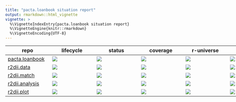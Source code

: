 ```yaml
---
title: "pacta.loanbook situation report"
output: rmarkdown::html_vignette
vignette: >
  %\VignetteIndexEntry{pacta.loanbook situation report}
  %\VignetteEngine{knitr::rmarkdown}
  %\VignetteEncoding{UTF-8}
---
```


<style>
div#sitrep { min-width: 1000px; }
div#sitrep th { min-width: 125px; }
</style>

<div id="sitrep">

| repo | lifecycle | status | coverage | r-universe | CRAN | dev | maintainer |
| ---- | --------- | ------ | -------- | ---------- | ---- | --- | ---------- |
| [pacta.loanbook](https://rmi-pacta.github.io/pacta.loanbook/) | [![](https://img.shields.io/badge/lifecycle-experimental-orange.svg)](https://lifecycle.r-lib.org/articles/stages.html#experimental) | [![](https://github.com/RMI-PACTA/pacta.loanbook/actions/workflows/R-CMD-check.yaml/badge.svg?branch=main)](https://github.com/RMI-PACTA/pacta.loanbook/actions/workflows/R-CMD-check.yaml?query=branch%3Amain) | [![](https://img.shields.io/codecov/c/github/rmi-pacta/pacta.loanbook/main)](https://app.codecov.io/gh/RMI-PACTA/pacta.loanbook?branch=main) | [![](https://rmi-pacta.r-universe.dev/badges/pacta.loanbook)](https://rmi-pacta.r-universe.dev/pacta.loanbook) | [![](https://www.r-pkg.org/badges/version/pacta.loanbook)](https://CRAN.R-project.org/package=pacta.loanbook) | [![](https://img.shields.io/github/r-package/v/rmi-pacta/pacta.loanbook/main?label=version&amp;labelColor=%23444d56&amp;color=%2334d058)](https://github.com/RMI-PACTA/pacta.loanbook/blob/main/DESCRIPTION) | [![](https://img.shields.io/badge/dynamic/json?label=codeowner&amp;query=codeownerInfo.ownersForFile&amp;url=https%3A%2F%2Fgithub.com%2Frmi-pacta%2Fpacta.loanbook%2Fdeferred-metadata%2Fmain%2F.github%2FCODEOWNERS)](https://github.com/RMI-PACTA/pacta.loanbook/blob/main/.github/CODEOWNERS) |
| [r2dii.data](https://rmi-pacta.github.io/r2dii.data/) | [![](https://img.shields.io/badge/lifecycle-stable-none.svg?labelColor=%23444d56&amp;color=%2334d058)](https://lifecycle.r-lib.org/articles/stages.html#stable) | [![](https://github.com/RMI-PACTA/r2dii.data/actions/workflows/R.yml/badge.svg?branch=main)](https://github.com/RMI-PACTA/r2dii.data/actions/workflows/R.yml?query=branch%3Amain) | [![](https://img.shields.io/codecov/c/github/rmi-pacta/r2dii.data/main)](https://app.codecov.io/gh/RMI-PACTA/r2dii.data?branch=main) | [![](https://rmi-pacta.r-universe.dev/badges/r2dii.data)](https://rmi-pacta.r-universe.dev/r2dii.data) | [![](https://www.r-pkg.org/badges/version/r2dii.data)](https://CRAN.R-project.org/package=r2dii.data) | [![](https://img.shields.io/github/r-package/v/rmi-pacta/r2dii.data/main?label=version&amp;labelColor=%23444d56&amp;color=%2334d058)](https://github.com/RMI-PACTA/r2dii.data/blob/main/DESCRIPTION) | [![](https://img.shields.io/badge/dynamic/json?label=codeowner&amp;query=codeownerInfo.ownersForFile&amp;url=https%3A%2F%2Fgithub.com%2Frmi-pacta%2Fr2dii.data%2Fdeferred-metadata%2Fmain%2F.github%2FCODEOWNERS)](https://github.com/RMI-PACTA/r2dii.data/blob/main/.github/CODEOWNERS) |
| [r2dii.match](https://rmi-pacta.github.io/r2dii.match/) | [![](https://img.shields.io/badge/lifecycle-stable-none.svg?labelColor=%23444d56&amp;color=%2334d058)](https://lifecycle.r-lib.org/articles/stages.html#stable) | [![](https://github.com/RMI-PACTA/r2dii.match/actions/workflows/R.yml/badge.svg?branch=main)](https://github.com/RMI-PACTA/r2dii.match/actions/workflows/R.yml?query=branch%3Amain) | [![](https://img.shields.io/codecov/c/github/rmi-pacta/r2dii.match/main)](https://app.codecov.io/gh/RMI-PACTA/r2dii.match?branch=main) | [![](https://rmi-pacta.r-universe.dev/badges/r2dii.match)](https://rmi-pacta.r-universe.dev/r2dii.match) | [![](https://www.r-pkg.org/badges/version/r2dii.match)](https://CRAN.R-project.org/package=r2dii.match) | [![](https://img.shields.io/github/r-package/v/rmi-pacta/r2dii.match/main?label=version&amp;labelColor=%23444d56&amp;color=%2334d058)](https://github.com/RMI-PACTA/r2dii.match/blob/main/DESCRIPTION) | [![](https://img.shields.io/badge/dynamic/json?label=codeowner&amp;query=codeownerInfo.ownersForFile&amp;url=https%3A%2F%2Fgithub.com%2Frmi-pacta%2Fr2dii.match%2Fdeferred-metadata%2Fmain%2F.github%2FCODEOWNERS)](https://github.com/RMI-PACTA/r2dii.match/blob/main/.github/CODEOWNERS) |
| [r2dii.analysis](https://rmi-pacta.github.io/r2dii.analysis/) | [![](https://img.shields.io/badge/lifecycle-stable-none.svg?labelColor=%23444d56&amp;color=%2334d058)](https://lifecycle.r-lib.org/articles/stages.html#stable) | [![](https://github.com/RMI-PACTA/r2dii.analysis/actions/workflows/R.yml/badge.svg?branch=main)](https://github.com/RMI-PACTA/r2dii.analysis/actions/workflows/R.yml?query=branch%3Amain) | [![](https://img.shields.io/codecov/c/github/rmi-pacta/r2dii.analysis/main)](https://app.codecov.io/gh/RMI-PACTA/r2dii.analysis?branch=main) | [![](https://rmi-pacta.r-universe.dev/badges/r2dii.analysis)](https://rmi-pacta.r-universe.dev/r2dii.analysis) | [![](https://www.r-pkg.org/badges/version/r2dii.analysis)](https://CRAN.R-project.org/package=r2dii.analysis) | [![](https://img.shields.io/github/r-package/v/rmi-pacta/r2dii.analysis/main?label=version&amp;labelColor=%23444d56&amp;color=%2334d058)](https://github.com/RMI-PACTA/r2dii.analysis/blob/main/DESCRIPTION) | [![](https://img.shields.io/badge/dynamic/json?label=codeowner&amp;query=codeownerInfo.ownersForFile&amp;url=https%3A%2F%2Fgithub.com%2Frmi-pacta%2Fr2dii.analysis%2Fdeferred-metadata%2Fmain%2F.github%2FCODEOWNERS)](https://github.com/RMI-PACTA/r2dii.analysis/blob/main/.github/CODEOWNERS) |
| [r2dii.plot](https://rmi-pacta.github.io/r2dii.plot/) | [![](https://img.shields.io/badge/lifecycle-experimental-orange.svg)](https://lifecycle.r-lib.org/articles/stages.html#experimental) | [![](https://github.com/RMI-PACTA/r2dii.plot/actions/workflows/R.yml/badge.svg?branch=main)](https://github.com/RMI-PACTA/r2dii.plot/actions/workflows/R.yml?query=branch%3Amain) | [![](https://img.shields.io/codecov/c/github/rmi-pacta/r2dii.plot/main)](https://app.codecov.io/gh/RMI-PACTA/r2dii.plot?branch=main) | [![](https://rmi-pacta.r-universe.dev/badges/r2dii.plot)](https://rmi-pacta.r-universe.dev/r2dii.plot) | [![](https://www.r-pkg.org/badges/version/r2dii.plot)](https://CRAN.R-project.org/package=r2dii.plot) | [![](https://img.shields.io/github/r-package/v/rmi-pacta/r2dii.plot/main?label=version&amp;labelColor=%23444d56&amp;color=%2334d058)](https://github.com/RMI-PACTA/r2dii.plot/blob/main/DESCRIPTION) | [![](https://img.shields.io/badge/dynamic/json?label=codeowner&amp;query=codeownerInfo.ownersForFile&amp;url=https%3A%2F%2Fgithub.com%2Frmi-pacta%2Fr2dii.plot%2Fdeferred-metadata%2Fmain%2F.github%2FCODEOWNERS)](https://github.com/RMI-PACTA/r2dii.plot/blob/main/.github/CODEOWNERS) |

</div>
